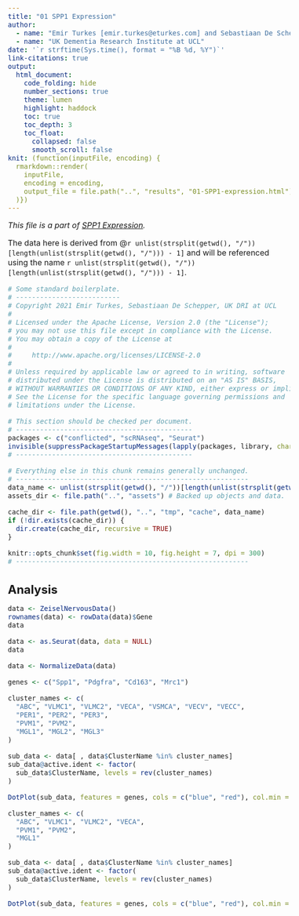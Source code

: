 ```yaml
---
title: "01 SPP1 Expression"
author:
  - name: "Emir Turkes [emir.turkes@eturkes.com] and Sebastiaan De Schepper [s.schepper@ucl.ac.uk]"
  - name: "UK Dementia Research Institute at UCL"
date: '`r strftime(Sys.time(), format = "%B %d, %Y")`'
link-citations: true
output:
  html_document:
    code_folding: hide
    number_sections: true
    theme: lumen
    highlight: haddock
    toc: true
    toc_depth: 3
    toc_float:
      collapsed: false
      smooth_scroll: false
knit: (function(inputFile, encoding) {
  rmarkdown::render(
    inputFile,
    encoding = encoding,
    output_file = file.path("..", "results", "01-SPP1-expression.html")
  )})
---
```


<style type="text/css">
body {font-size: 16px;}
h1.title {font-size: 35px;}
h1 {font-size: 24px;}
h2 {font-size: 22px;}
h3 {font-size: 20px;}
.toc-content {padding-left: 0px; padding-right: 0px;}
div.tocify {width: 100%;}
.tocify-subheader .tocify-item {font-size: 0.95em; padding-left: 25px; text-indent: 0;}
.tocify-subheader .tocify-subheader .tocify-item {
  font-size: 0.95em; padding-left: 35px; text-indent: 0;
}
div.main-container {max-width: none; width: 100%;}
</style>

*This file is a part of [SPP1 Expression](https://github.com/eturkes/SPP1-expression).*

The data here is derived from @`r unlist(strsplit(getwd(), "/"))[length(unlist(strsplit(getwd(), "/"))) - 1]` and will be referenced using the name ``r unlist(strsplit(getwd(), "/"))[length(unlist(strsplit(getwd(), "/"))) - 1]``.

```r
# Some standard boilerplate.
# --------------------------
# Copyright 2021 Emir Turkes, Sebastiaan De Schepper, UK DRI at UCL
# 
# Licensed under the Apache License, Version 2.0 (the "License");
# you may not use this file except in compliance with the License.
# You may obtain a copy of the License at
# 
#     http://www.apache.org/licenses/LICENSE-2.0
# 
# Unless required by applicable law or agreed to in writing, software
# distributed under the License is distributed on an "AS IS" BASIS,
# WITHOUT WARRANTIES OR CONDITIONS OF ANY KIND, either express or implied.
# See the License for the specific language governing permissions and
# limitations under the License.

# This section should be checked per document.
# --------------------------------------------
packages <- c("conflicted", "scRNAseq", "Seurat")
invisible(suppressPackageStartupMessages(lapply(packages, library, character.only = TRUE)))
# --------------------------------------------

# Everything else in this chunk remains generally unchanged.
# ----------------------------------------------------------
data_name <- unlist(strsplit(getwd(), "/"))[length(unlist(strsplit(getwd(), "/")))] # Name of data.
assets_dir <- file.path("..", "assets") # Backed up objects and data.

cache_dir <- file.path(getwd(), "..", "tmp", "cache", data_name)
if (!dir.exists(cache_dir)) {
  dir.create(cache_dir, recursive = TRUE)
}

knitr::opts_chunk$set(fig.width = 10, fig.height = 7, dpi = 300)
# ----------------------------------------------------------
```

# Analysis

```r
data <- ZeiselNervousData()
rownames(data) <- rowData(data)$Gene
data

data <- as.Seurat(data, data = NULL)
data

data <- NormalizeData(data)

genes <- c("Spp1", "Pdgfra", "Cd163", "Mrc1")

cluster_names <- c(
  "ABC", "VLMC1", "VLMC2", "VECA", "VSMCA", "VECV", "VECC",
  "PER1", "PER2", "PER3",
  "PVM1", "PVM2",
  "MGL1", "MGL2", "MGL3"
)

sub_data <- data[ , data$ClusterName %in% cluster_names]
sub_data@active.ident <- factor(
  sub_data$ClusterName, levels = rev(cluster_names)
)

DotPlot(sub_data, features = genes, cols = c("blue", "red"), col.min = 0)

cluster_names <- c(
  "ABC", "VLMC1", "VLMC2", "VECA",
  "PVM1", "PVM2",
  "MGL1"
)

sub_data <- data[ , data$ClusterName %in% cluster_names]
sub_data@active.ident <- factor(
  sub_data$ClusterName, levels = rev(cluster_names)
)

DotPlot(sub_data, features = genes, cols = c("blue", "red"), col.min = 0)
```

